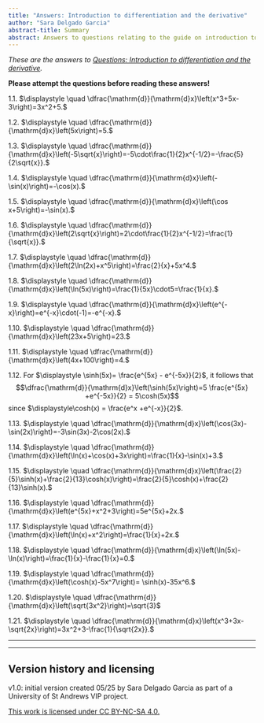 ```yaml
---
title: "Answers: Introduction to differentiation and the derivative"
author: "Sara Delgado Garcia"
abstract-title: Summary
abstract: Answers to questions relating to the guide on introduction to differentiation and the derivative.
---
```


*These are the answers to [Questions: Introduction to differentiation and the derivative](../questions/qs-introtodifferentiation.qmd).* 

**Please attempt the questions before reading these answers!**

1.1. $\displaystyle \quad \dfrac{\mathrm{d}}{\mathrm{d}x}\left(x^3+5x-3\right)=3x^2+5.$

1.2. $\displaystyle \quad \dfrac{\mathrm{d}}{\mathrm{d}x}\left(5x\right)=5.$

1.3. $\displaystyle \quad \dfrac{\mathrm{d}}{\mathrm{d}x}\left(-5\sqrt{x}\right)=-5\cdot\frac{1}{2}x^{-1/2}=-\frac{5}{2\sqrt{x}}.$

1.4. $\displaystyle \quad \dfrac{\mathrm{d}}{\mathrm{d}x}\left(-\sin(x)\right)=-\cos(x).$

1.5. $\displaystyle \quad \dfrac{\mathrm{d}}{\mathrm{d}x}\left(\cos x+5\right)=-\sin(x).$

1.6. $\displaystyle \quad \dfrac{\mathrm{d}}{\mathrm{d}x}\left(2\sqrt{x}\right)=2\cdot\frac{1}{2}x^{-1/2}=\frac{1}{\sqrt{x}}.$

1.7. $\displaystyle \quad \dfrac{\mathrm{d}}{\mathrm{d}x}\left(2\ln(2x)+x^5\right)=\frac{2}{x}+5x^4.$

1.8. $\displaystyle \quad \dfrac{\mathrm{d}}{\mathrm{d}x}\left(\ln(5x)\right)=\frac{1}{5x}\cdot5=\frac{1}{x}.$

1.9. $\displaystyle \quad \dfrac{\mathrm{d}}{\mathrm{d}x}\left(e^{-x}\right)=e^{-x}\cdot(-1)=-e^{-x}.$

1.10. $\displaystyle \quad \dfrac{\mathrm{d}}{\mathrm{d}x}\left(23x+5\right)=23.$

1.11. $\displaystyle \quad \dfrac{\mathrm{d}}{\mathrm{d}x}\left(4x+100\right)=4.$

1.12. For $\displaystyle \sinh(5x)= \frac{e^{5x} - e^{-5x}}{2}$, it follows that $$\dfrac{\mathrm{d}}{\mathrm{d}x}\left(\sinh(5x)\right)=5 \frac{e^{5x} +e^{-5x}}{2} = 5\cosh(5x)$$ since $\displaystyle\cosh(x) = \frac{e^x +e^{-x}}{2}$.

1.13. $\displaystyle \quad \dfrac{\mathrm{d}}{\mathrm{d}x}\left(\cos(3x)-\sin(2x)\right)=-3\sin(3x)-2\cos(2x).$

1.14. $\displaystyle \quad \dfrac{\mathrm{d}}{\mathrm{d}x}\left(\ln(x)+\cos(x)+3x\right)=\frac{1}{x}-\sin(x)+3.$

1.15. $\displaystyle \quad \dfrac{\mathrm{d}}{\mathrm{d}x}\left(\frac{2}{5}\sinh(x)+\frac{2}{13}\cosh(x)\right)=\frac{2}{5}\cosh(x)+\frac{2}{13}\sinh(x).$

1.16. $\displaystyle \quad \dfrac{\mathrm{d}}{\mathrm{d}x}\left(e^{5x}+x^2+3\right)=5e^{5x}+2x.$

1.17. $\displaystyle \quad \dfrac{\mathrm{d}}{\mathrm{d}x}\left(\ln(x)+x^2\right)=\frac{1}{x}+2x.$

1.18. $\displaystyle \quad \dfrac{\mathrm{d}}{\mathrm{d}x}\left(\ln(5x)-\ln(x)\right)=\frac{1}{x}-\frac{1}{x}=0.$

1.19. $\displaystyle \quad \dfrac{\mathrm{d}}{\mathrm{d}x}\left(\cosh(x)-5x^7\right)= \sinh(x)-35x^6.$

1.20. $\displaystyle \quad \dfrac{\mathrm{d}}{\mathrm{d}x}\left(\sqrt{3x^2}\right)=\sqrt{3}$

1.21. $\displaystyle \quad \dfrac{\mathrm{d}}{\mathrm{d}x}\left(x^3+3x-\sqrt{2x}\right)=3x^2+3-\frac{1}{\sqrt{2x}}.$

---

---

## Version history and licensing {-}

v1.0: initial version created 05/25 by Sara Delgado Garcia as part of a University of St Andrews VIP project.

[This work is licensed under CC BY-NC-SA 4.0.](https://creativecommons.org/licenses/by-nc-sa/4.0/?ref=chooser-v1)

